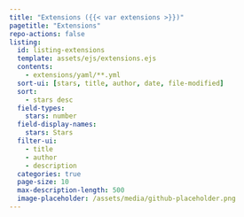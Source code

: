 ```yaml
---
title: "Extensions ({{< var extensions >}})"
pagetitle: "Extensions"
repo-actions: false
listing:
  id: listing-extensions
  template: assets/ejs/extensions.ejs
  contents:
    - extensions/yaml/**.yml
  sort-ui: [stars, title, author, date, file-modified]
  sort:
    - stars desc
  field-types:
    stars: number
  field-display-names: 
    stars: Stars
  filter-ui:
    - title
    - author
    - description
  categories: true
  page-size: 10
  max-description-length: 500
  image-placeholder: /assets/media/github-placeholder.png
---
```


::: {#listing-extensions}
:::
